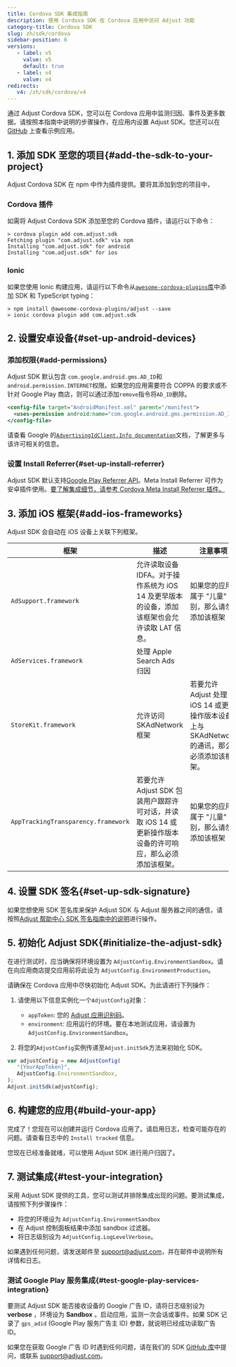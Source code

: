 ```yaml
---
title: Cordova SDK 集成指南
description: 使用 Cordova SDK 在 Cordova 应用中访问 Adjust 功能
category-title: Cordova SDK
slug: zh/sdk/cordova
sidebar-position: 6
versions:
   - label: v5
     value: v5
     default: true
   - label: v4
     value: v4
redirects:
   v4: /zh/sdk/cordova/v4
---
```


通过 Adjust Cordova SDK，您可以在 Cordova 应用中监测归因、事件及更多数据。请按照本指南中说明的步骤操作，在应用内设置 Adjust SDK。您还可以在 [GitHub](https://github.com/adjust/cordova_sdk/tree/master/example-cordova) 上查看示例应用。

## 1. 添加 SDK 至您的项目{#add-the-sdk-to-your-project}

Adjust Cordova SDK 在 npm 中作为插件提供。要将其添加到您的项目中，

### Cordova 插件

如需将 Adjust Cordova SDK 添加至您的 Cordova 插件，请运行以下命令：

```console
> cordova plugin add com.adjust.sdk
Fetching plugin "com.adjust.sdk" via npm
Installing "com.adjust.sdk" for android
Installing "com.adjust.sdk" for ios
```

### Ionic

如果您使用 Ionic 构建应用，请运行以下命令从[`awesome-cordova-plugins`库](https://github.com/danielsogl/awesome-cordova-plugins)中添加 SDK 和 TypeScript typing：

```console
> npm install @awesome-cordova-plugins/adjust --save
> ionic cordova plugin add com.adjust.sdk
```

## 2. 设置安卓设备{#set-up-android-devices}

### 添加权限{#add-permissions}

Adjust SDK 默认包含 `com.google.android.gms.AD_ID`和`android.permission.INTERNET`权限。如果您的应用需要符合 COPPA 的要求或不针对 Google Play 商店，则可以通过添加`remove`指令将`AD_ID`删除。

```xml
<config-file target="AndroidManifest.xml" parent="/manifest">
  <uses-permission android:name="com.google.android.gms.permission.AD_ID" tools:node="remove" />
</config-file>
```

<Callout type="seealso">

请查看 Google 的[`AdvertisingIdClient.Info documentation`](https://developers.google.com/android/reference/com/google/android/gms/ads/identifier/AdvertisingIdClient.Info#public-string-getid)文档，了解更多与该许可相关的信息。

</Callout>

### 设置 Install Referrer{#set-up-install-referrer}

Adjust SDK 默认支持[Google Play Referrer API](https://developer.android.com/google/play/installreferrer)。Meta Install Referrer 可作为安卓插件使用。[要了解集成细节，请参考 Cordova Meta Install Referrer 插件。](/zh/sdk/cordova/plugins/meta-referrer-plugin)

## 3. 添加 iOS 框架{#add-ios-frameworks}

Adjust SDK 会自动在 iOS 设备上关联下列框架。

| 框架                                | 描述                                                                                                       | 注意事项                                                                                    |
| ----------------------------------- | ---------------------------------------------------------------------------------------------------------- | ------------------------------------------------------------------------------------------- |
| `AdSupport.framework`               | 允许读取设备 IDFA。对于操作系统为 iOS 14 及更早版本的设备，添加该框架也会允许读取 LAT 信息。               | 如果您的应用属于 "儿童" 类别，那么请勿添加该框架                                            |
| `AdServices.framework`              | 处理 Apple Search Ads 归因                                                                                 |                                                                                             |
| `StoreKit.framework`                | 允许访问 SKAdNetwork 框架                                                                                  | 若要允许 Adjust 处理 iOS 14 或更新操作版本设备上与 SKAdNetwork 的通讯，那么必须添加该框架。 |
| `AppTrackingTransparency.framework` | 若要允许 Adjust SDK 包装用户跟踪许可对话，并读取 iOS 14 或更新操作版本设备的许可响应，那么必须添加该框架。 | 如果您的应用属于 "儿童" 类别，那么请勿添加该框架                                            |

## 4. 设置 SDK 签名{#set-up-sdk-signature}

如果您想使用 SDK 签名库来保护 Adjust SDK 与 Adjust 服务器之间的通信，请按照[Adjust 帮助中心 SDK 签名指南中的说明](https://help.adjust.com/zh/article/sdk-signature)进行操作。

## 5. 初始化 Adjust SDK{#initialize-the-adjust-sdk}

<Callout type="important">

在进行测试时，应当确保将环境设置为 `AdjustConfig.EnvironmentSandbox`。请在向应用商店提交应用前将此设为 `AdjustConfig.EnvironmentProduction`。

</Callout>

请确保在 Cordova 应用中尽快初始化 Adjust SDK。为此请进行下列操作：

1. 请使用以下信息实例化一个`AdjustConfig`对象：

   - `appToken`: 您的 [Adjust 应用识别码](https://help.adjust.com/zh/article/app-settings#view-your-app-token)。
   - `environment`: 应用运行的环境。要在本地测试应用，请设置为`AdjustConfig.EnvironmentSandbox`。

1. 将您的`AdjustConfig`实例传递至`Adjust.initSdk`方法来初始化 SDK。

```js
var adjustConfig = new AdjustConfig(
   "{YourAppToken}",
   AdjustConfig.EnvironmentSandbox,
);
Adjust.initSdk(adjustConfig);
```

## 6. 构建您的应用{#build-your-app}

完成了！您现在可以创建并运行 Cordova 应用了。请启用日志，检查可能存在的问题。请查看日志中的 `Install tracked` 信息。

您现在已经准备就绪，可以使用 Adjust SDK 进行用户归因了。

## 7. 测试集成{#test-your-integration}

采用 Adjust SDK 提供的工具，您可以测试并排除集成出现的问题。要测试集成，请按照下列步骤操作：

- 将您的环境设为 `AdjustConfig.EnvironmentSandbox`
- 在 Adjust 控制面板结果中添加 sandbox 过滤器。
- 将日志级别设为 `AdjustConfig.LogLevelVerbose`。

如果遇到任何问题，请发送邮件至 [support@adjust.com](mailto:support@adjust.com)，并在邮件中说明所有详情和日志。

### 测试 Google Play 服务集成{#test-google-play-services-integration}

要测试 Adjust SDK 能否接收设备的 Google 广告 ID，请将日志级别设为 **verbose** ，环境设为 **Sandbox** 。启动应用，监测一次会话或事件。如果 SDK 记录了 `gps_adid` (Google Play 服务广告主 ID) 参数，就说明已经成功读取广告 ID。

如果您在获取 Google 广告 ID 时遇到任何问题，请在我们的 SDK [GitHub 库](https://github.com/adjust/cordova_sdk)中提问，或联系 [support@adjust.com](mailto:support@adjust.com)。

